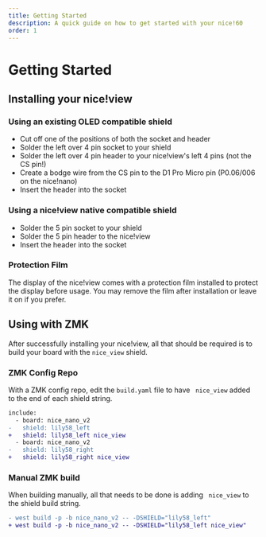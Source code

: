 ```yaml
---
title: Getting Started
description: A quick guide on how to get started with your nice!60
order: 1
---
```


# Getting Started

## Installing your nice!view

### Using an existing OLED compatible shield

 - Cut off one of the positions of both the socket and header
 - Solder the left over 4 pin socket to your shield
 - Solder the left over 4 pin header to your nice!view's left 4 pins (not the CS pin!)
 - Create a bodge wire from the CS pin to the D1 Pro Micro pin (P0.06/006 on the nice!nano)
 - Insert the header into the socket

### Using a nice!view native compatible shield

 - Solder the 5 pin socket to your shield
 - Solder the 5 pin header to the nice!view
 - Insert the header into the socket

### Protection Film

The display of the nice!view comes with a protection film installed to protect the display before usage.
You may remove the film after installation or leave it on if you prefer.

## Using with ZMK

After successfully installing your nice!view, all that should be required is to build your board with the `nice_view` shield.

### ZMK Config Repo

With a ZMK config repo, edit the `build.yaml` file to have ` nice_view` added to the end of each shield string.

```diff
include:
  - board: nice_nano_v2
-   shield: lily58_left
+   shield: lily58_left nice_view
  - board: nice_nano_v2
-   shield: lily58_right
+   shield: lily58_right nice_view
```

### Manual ZMK build

When building manually, all that needs to be done is adding ` nice_view` to the shield build string.

```diff
- west build -p -b nice_nano_v2 -- -DSHIELD="lily58_left"
+ west build -p -b nice_nano_v2 -- -DSHIELD="lily58_left nice_view"
```
